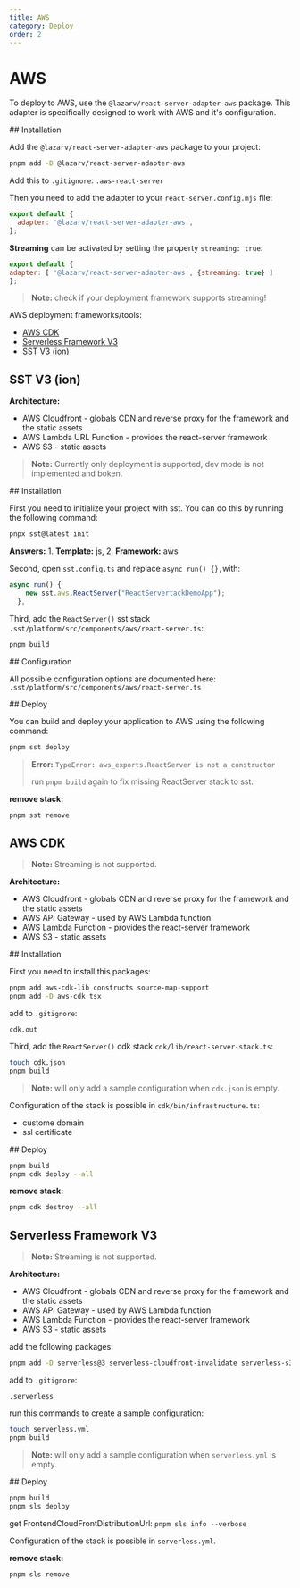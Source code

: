 ```yaml
---
title: AWS
category: Deploy
order: 2
---
```



# AWS

To deploy to AWS, use the `@lazarv/react-server-adapter-aws` package. This adapter is specifically designed to work with AWS and it's configuration.

<Link name="installation">
## Installation
</Link>

Add the `@lazarv/react-server-adapter-aws` package to your project:

```sh
pnpm add -D @lazarv/react-server-adapter-aws
```

Add this to `.gitignore`:
`.aws-react-server`

Then you need to add the adapter to your `react-server.config.mjs` file:

```mjs
export default {
  adapter: '@lazarv/react-server-adapter-aws',
};
```

**Streaming** can be activated by setting the property `streaming: true`:
```mjs
export default {
adapter: [ '@lazarv/react-server-adapter-aws', {streaming: true} ]
};
```
> **Note:** check if your deployment framework supports streaming!

AWS deployment frameworks/tools:
* [AWS CDK](#aws-cdk)
* [Serverless Framework V3](#serverless-framework-v3)
* [SST V3 (ion)](#sst-v3-ion)

## SST V3 (ion)

**Architecture:**
* AWS Cloudfront - globals CDN and reverse proxy for the framework and the static assets
* AWS Lambda URL Function - provides the react-server framework
* AWS S3 - static assets

> **Note:** Currently only deployment is supported, dev mode is not implemented and boken.

<Link name="installation-sst">
## Installation
</Link>

First you need to initialize your project with sst. You can do this by running the following command:

```sh
pnpx sst@latest init
```

**Answers:** 1. **Template:** js, 2. **Framework:** aws

Second, open `sst.config.ts` and replace `async run() {},`with:
```mjs
async run() {
    new sst.aws.ReactServer("ReactServertackDemoApp");
  },
```

Third, add the `ReactServer()` sst stack `.sst/platform/src/components/aws/react-server.ts`:

```sh
pnpm build
```

<Link name="configuration-sst">
## Configuration
</Link>

All possible configuration options are documented here:
`.sst/platform/src/components/aws/react-server.ts`

<Link name="deploy-sst">
## Deploy
</Link>

You can build and deploy your application to AWS using the following command:

```sh
pnpm sst deploy
```

>  **Error:**
> `TypeError: aws_exports.ReactServer is not a constructor`
> 
> run `pnpm build` again to fix missing ReactServer stack to sst.

**remove stack:**
```sh
pnpm sst remove
```

## AWS CDK

> **Note:** Streaming is not supported.

**Architecture:**
* AWS Cloudfront - globals CDN and reverse proxy for the framework and the static assets
* AWS API Gateway - used by AWS Lambda function
* AWS Lambda Function - provides the react-server framework
* AWS S3 - static assets

<Link name="installation-cdk">
## Installation
</Link>

First you need to install this packages:

```sh
pnpm add aws-cdk-lib constructs source-map-support
pnpm add -D aws-cdk tsx
```

add to `.gitignore`: 

```.gitignore
cdk.out
```

Third, add the `ReactServer()` cdk stack `cdk/lib/react-server-stack.ts`:

```sh
touch cdk.json
pnpm build
```
> **Note:** will only add a sample configuration when `cdk.json` is empty.

Configuration of the stack is possible in `cdk/bin/infrastructure.ts`:
* custome domain
* ssl certificate

<Link name="deploy-cdk">
## Deploy
</Link>

```sh
pnpm build
pnpm cdk deploy --all
```

**remove stack:**
```sh
pnpm cdk destroy --all
```

## Serverless Framework V3

> **Note:** Streaming is not supported.

**Architecture:**
* AWS Cloudfront - globals CDN and reverse proxy for the framework and the static assets
* AWS API Gateway - used by AWS Lambda function
* AWS Lambda Function - provides the react-server framework
* AWS S3 - static assets

add the following packages:
```sh
pnpm add -D serverless@3 serverless-cloudfront-invalidate serverless-s3-sync
```

add to `.gitignore`:

```.gitignore
.serverless
```

run this commands to create a sample configuration:

```sh
touch serverless.yml
pnpm build
```

> **Note:** will only add a sample configuration when `serverless.yml` is empty.

<Link name="deploy-sls">
## Deploy
</Link>

```sh
pnpm build
pnpm sls deploy
```

get FrontendCloudFrontDistributionUrl:
`pnpm sls info --verbose`

Configuration of the stack is possible in `serverless.yml`.

**remove stack:**
```sh
pnpm sls remove
```